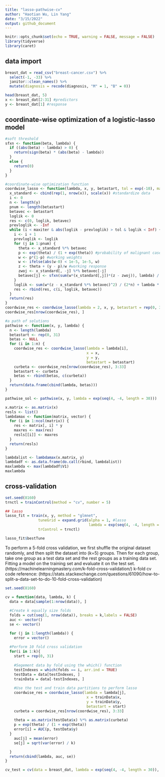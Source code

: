 ```yaml
---
title: "lasso-pathwise-cv"
author: "Haotian Wu, Lin Yang"
date: "3/15/2022"
output: github_document
---
```


```r
knitr::opts_chunk$set(echo = TRUE, warning = FALSE, message = FALSE)
library(tidyverse)
library(caret)

```

## data import
```r
breast_dat = read_csv("breast-cancer.csv") %>% 
  select(-1, -33) %>% 
  janitor::clean_names() %>% 
  mutate(diagnosis = recode(diagnosis, "M" = 1, "B" = 0))

head(breast_dat, 5)
x <- breast_dat[2:31] #predictors
y <- breast_dat[1] #response
```

## coordinate-wise optimization of a logistic-lasso model
```r
#soft threshold
sfxn <- function(beta, lambda) {
  if ((abs(beta) - lambda) > 0) {
    return(sign(beta) * (abs(beta) - lambda))
  }
  else {
    return(0)
  }
}
```

```r
#coordinate-wise optimization function
coordwise_lasso <- function(lambda, x, y, betastart, tol = exp(-10), maxiter = 1000) {
  x_standard <- cbind(rep(1, nrow(x)), scale(x)) #standardize data
  i <- 0
  n <- length(y)
  pnum <- length(betastart)
  betavec <- betastart
  loglik <- 0
  res <- c(0, loglik, betavec)
  prevloglik <- -Inf
  while (i < maxiter & abs(loglik - prevloglik) > tol & loglik < Inf) {
    i <- i + 1
    prevloglik <- loglik
    for (j in 1:pnum) {
      theta <- x_standard %*% betavec
      p <- exp(theta) / (1 + exp(theta)) #probability of malignant cases
      w <- p*(1-p) #working weights
      w <- ifelse(abs(w-0) < 1e-5, 1e-5, w)
      z <- theta + (y - p)/w #working response
      zwoj <- x_standard[, -j] %*% betavec[-j]
      betavec[j] <- sfxn(sum(w*(x_standard[,j])*(z - zwoj)), lambda) / (sum(w*x_standard[,j]*x_standard[,j]))
    }
    loglik <- sum(w*(z - x_standard %*% betavec)^2) / (2*n) + lambda * sum(abs(betavec))
    res <- rbind(res, c(i, loglik, betavec))
  }
  return(res)
}
coordwise_res <- coordwise_lasso(lambda = 2, x, y, betastart = rep(0, 31)) #include intercept?
coordwise_res[nrow(coordwise_res), ]
```

```r
#a path of solutions
pathwise <- function(x, y, lambda) {
  n <- length(lambda)
  betastart <- rep(0, 31)
  betas <- NULL
  for (i in 1:n) {
    coordwise_res <- coordwise_lasso(lambda = lambda[i],
                                     x = x,
                                     y = y,
                                     betastart = betastart)
    curbeta <- coordwise_res[nrow(coordwise_res), 3:33]
    betastart <- curbeta
    betas <- rbind(betas, c(curbeta))
  }
  return(data.frame(cbind(lambda, betas)))
}

pathwise_sol <- pathwise(x, y, lambda = exp(seq(4, -4, length = 30)))
```


```r
x.matrix <- as.matrix(x)
resls <- list()
lambdamax <- function(matrix, vector) {
  for (i in 1:ncol(matrix)) {
    res <- matrix[, i] * y
    maxres <- max(res)
    resls[[i]] <- maxres
  }
  return(resls)
}

lambdalist <- lambdamax(x.matrix, y) 
lambdadf <- as.data.frame(do.call(rbind, lambdalist))
maxlambda <- max(lambdadf$V1)
maxlambda
```




## cross-validation

```r
set.seed(8160)
trnctl = trainControl(method = "cv", number = 5)

## lasso
lasso_fit = train(x, y, method = "glmnet",
               tuneGrid = expand.grid(alpha = 1, #lasso
                                      lambda = exp(seq(4, -4, length = 50))),
               trControl = trnctl)

lasso_fit$bestTune

```

To perform a 5-fold cross validation, we first shuffle the original dataset randomly, and then split the dataset into (k=5) groups. Then for each group, take one group as a test data set and the rest groups as a training data set. Fitting a model on the training set and evaluate it on the test set. (https://machinelearningmastery.com/k-fold-cross-validation/)
k-fold cv code reference: (https://stats.stackexchange.com/questions/61090/how-to-split-a-data-set-to-do-10-fold-cross-validation)

```r
set.seed(8160)

cv = function(data, lambda, k) {
  data = data[sample(1:nrow(data)), ]
  
  #Create k equally size folds
  folds = cut(seq(1, nrow(data)), breaks = k,labels = FALSE)
  auc <- vector()
  se <- vector()

  for (j in 1:length(lambda)) {
    error = vector()
  
  #Perform 10 fold cross validation
  for(i in 1:k){
    start = rep(0, 31)
    
    #Segement data by fold using the which() function 
    testIndexes = which(folds == i, arr.ind = TRUE)
    testData = data[testIndexes, ]
    trainData = data[-testIndexes, ]
    
    #Use the test and train data partitions to perform lasso
    coordwise_res = coordwise_lasso(lambda = lambda[j],
                                     x = trainData$x,
                                     y = trainData$y,
                                     betastart = start)
    curbeta = coordwise_res[nrow(coordwise_res), 3:33]
    
    theta = as.matrix(testData$x) %*% as.matrix(curbeta)
    p = exp(theta) / (1 + exp(theta)) 
    error[i] = AUC(p, testData$y)
  }
    auc[j] = mean(error)
    se[j] = sqrt(var(error) / k)

  }
  return(cbind(lambda, auc, se))
}

cv_test = cv(data = breast_dat, lambda = exp(seq(4, -4, length = 30)), k = 5)
  
```

